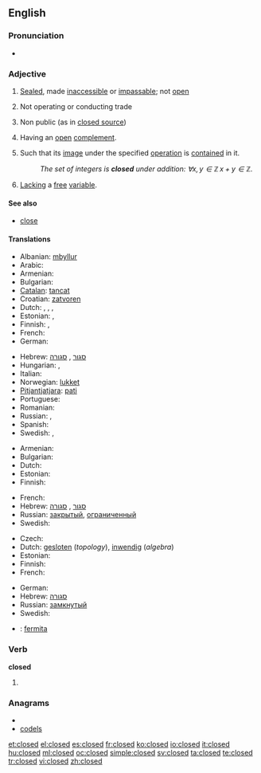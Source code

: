{{wikipedia|dab=closed}}
==English==

===Pronunciation===
* {{audio|en-us-closed.ogg|Audio (US)}}

===Adjective===
{{en-adj|-}}

# [[sealed|Sealed]], made [[inaccessible]] or [[impassable]]; not [[open]]
# {{context|of a store or business}} Not operating or conducting trade
# Non public (as in [[closed source]])
# {{topology|of a [[set]]}} Having an [[open]] [[complement]].
# {{mathematics|of a [[set]]}} Such that its [[image]] under the specified [[operation]] is [[contain]]ed in it.
#: ''The set of integers is '''closed''' under addition: <math>\forall x,y\in\mathbb{Z}\,x+y\in\mathbb{Z}</math>.''
# {{mathematics|logic|of a [[formula]]}} [[lack|Lacking]] a [[free]] [[variable]].

====See also====
* [[close]]

====Translations====
{{trans-top|not open}}
* Albanian: [[mbyllur]]
* Arabic: {{t-|ar|مقفول|tr=maqfūl}}
* Armenian: {{t-|hy|փակ|tr=p’ak}}
* Bulgarian: {{t+|bg|затворен}}
* [[Catalan]]: [[tancat]]
* Croatian: [[zatvoren]]
* Dutch: {{t+|nl|gesloten}}, {{t+|nl|dicht}}, {{t+|nl|afgesloten}}, {{t+|nl|toe}}
* Estonian: {{t|et|suletud}}, {{t|et|kinnine}}
* Finnish: {{t-|fi|suljettu}}, {{t+|fi|kiinni}}
* French: {{t+|fr|fermé}}
* German: {{t+|de|geschlossen}}
{{trans-mid}}
* Hebrew: [[סגור]] {{romanization of Hebrew|sagúr}} {{m}}, [[סגורה]] {{romanization of Hebrew|sgurá}} {{f}}
* Hungarian: {{t+|hu|zárt}}, {{t+|hu|zárva}}
* Italian: {{t+|it|chiuso}}
* Norwegian: [[lukket]]
* [[Pitjantjatjara]]: [[pati]]
* Portuguese: {{t+|pt|fechado}}
* Romanian: {{t-|ro|închis}}
* Russian: {{t+|ru|закрытый}}, {{t+|ru|замкнутый}}
* Spanish: {{t-|es|cerrado}}
* Swedish: {{t+|sv|stängd}}, {{t+|sv|sluten}}
{{trans-bottom}}

{{trans-top|non public}}
* Armenian: {{t-|hy|փակ|tr=p’ak}}
* Bulgarian: {{t+|bg|ограничен}}
* Dutch: {{t+|nl|gesloten}}
* Estonian: {{t|et|salajane}}
* Finnish: {{t-|fi|salainen}}
{{trans-mid}}
* French: {{t+|fr|privé}}
* Hebrew: [[סגור]] {{romanization of Hebrew|sagúr}} {{m}}, [[סגורה]] {{romanization of Hebrew|sgurá}} {{f}}
* Russian: [[закрытый]], [[ограниченный]]
* Swedish: {{t+|sv|sluten}}
{{trans-bottom}}

{{checktrans-top|in mathematics}}
* Czech: {{t-|cs|uzavřený|m}}
* Dutch: [[gesloten]] (''topology''), [[inwendig]] (''algebra'')
* Estonian: {{t|et|kinnine}}
* Finnish: {{t-|fi|suljettu}}
* French: {{t+|fr|fermé}}
{{trans-mid}}
* German: {{t+|de|abgeschlossen}}
* Hebrew: [[סגורה]] {{romanization of Hebrew|sgurá}} {{f}}
* Russian: [[замкнутый]]
* Swedish: {{t+|sv|sluten}}
{{trans-bottom}}

{{checktrans}}

* {{ttbc|Esperanto}}: [[fermita]]

===Verb===
'''closed'''

# {{past of|close}}

===Anagrams===
* {{alphagram|cdelos}}
* [[codels#English|codels]]

[[et:closed]]
[[el:closed]]
[[es:closed]]
[[fr:closed]]
[[ko:closed]]
[[io:closed]]
[[it:closed]]
[[hu:closed]]
[[ml:closed]]
[[oc:closed]]
[[simple:closed]]
[[sv:closed]]
[[ta:closed]]
[[te:closed]]
[[tr:closed]]
[[vi:closed]]
[[zh:closed]]